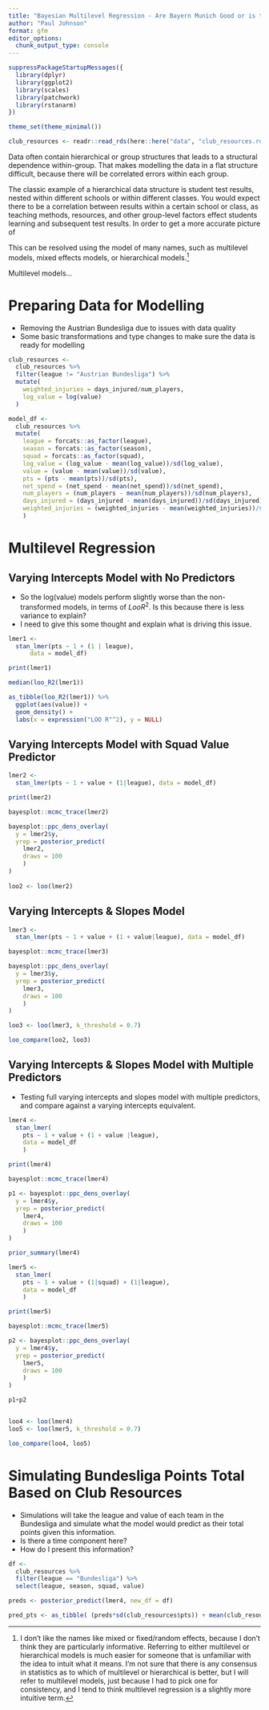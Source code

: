 ```yaml
---
title: "Bayesian Multilevel Regression - Are Bayern Munich Good or is the Bundesliga Bad?"
author: "Paul Johnson"
format: gfm
editor_options: 
  chunk_output_type: console
---
```


```r
suppressPackageStartupMessages({
  library(dplyr)
  library(ggplot2)
  library(scales)
  library(patchwork)
  library(rstanarm)
})

theme_set(theme_minimal())

club_resources <- readr::read_rds(here::here("data", "club_resources.rds"))

```

Data often contain hierarchical or group structures that leads to a structural dependence within-group. That makes modelling the data in a flat structure difficult, because there will be correlated errors within each group.

The classic example of a hierarchical data structure is student test results, nested within different schools or within different classes. You would expect there to be a correlation between results within a certain school or class, as teaching methods, resources, and other group-level factors effect students learning and subsequent test results. In order to get a more accurate picture of 
 
This can be resolved using the model of many names, such as multilevel models, mixed effects models, or hierarchical models.[^1] 

[^1]: I don't like the names like mixed or fixed/random effects, because I don't think they are particularly informative. Referring to either multilevel or hierarchical models is much easier for someone that is unfamiliar with the idea to intuit what it means. I'm not sure that there is any consensus in statistics as to which of multilevel or hierarchical is better, but I will refer to multilevel models, just because I had to pick one for consistency, and I tend to think multilevel regression is a slightly more intuitive term.

Multilevel models...


# Preparing Data for Modelling

-   Removing the Austrian Bundesliga due to issues with data quality
-   Some basic transformations and type changes to make sure the data is ready for modelling

```r

club_resources <-
  club_resources %>%
  filter(league != "Austrian Bundesliga") %>%
  mutate(
    weighted_injuries = days_injured/num_players,
    log_value = log(value)
  )

model_df <- 
  club_resources %>%
  mutate(
    league = forcats::as_factor(league),
    season = forcats::as_factor(season),
    squad = forcats::as_factor(squad),
    log_value = (log_value - mean(log_value))/sd(log_value),
    value = (value - mean(value))/sd(value),
    pts = (pts - mean(pts))/sd(pts),
    net_spend = (net_spend - mean(net_spend))/sd(net_spend),
    num_players = (num_players - mean(num_players))/sd(num_players),
    days_injured = (days_injured - mean(days_injured))/sd(days_injured),
    weighted_injuries = (weighted_injuries - mean(weighted_injuries))/sd(weighted_injuries)
    )

```

# Multilevel Regression

## Varying Intercepts Model with No Predictors

-   So the log(value) models perform slightly worse than the non-transformed models, in terms of $Loo R^2$. Is this because there is less variance to explain?
-   I need to give this some thought and explain what is driving this issue.

```r

lmer1 <-
  stan_lmer(pts ~ 1 + (1 | league),
      data = model_df)  

print(lmer1)

median(loo_R2(lmer1))

as_tibble(loo_R2(lmer1)) %>%
  ggplot(aes(value)) +
  geom_density() +
  labs(x = expression("LOO R"^2), y = NULL)

```

## Varying Intercepts Model with Squad Value Predictor

```r

lmer2 <- 
  stan_lmer(pts ~ 1 + value + (1|league), data = model_df)

print(lmer2)

bayesplot::mcmc_trace(lmer2)

bayesplot::ppc_dens_overlay(
  y = lmer2$y,
  yrep = posterior_predict(
    lmer2,
    draws = 100
    )
)
 
loo2 <- loo(lmer2)
```

## Varying Intercepts & Slopes Model

```r

lmer3 <- 
  stan_lmer(pts ~ 1 + value + (1 + value|league), data = model_df)

bayesplot::mcmc_trace(lmer3)

bayesplot::ppc_dens_overlay(
  y = lmer3$y,
  yrep = posterior_predict(
    lmer3,
    draws = 100
    )
)

loo3 <- loo(lmer3, k_threshold = 0.7)

loo_compare(loo2, loo3)
```

## Varying Intercepts & Slopes Model with Multiple Predictors

-   Testing full varying intercepts and slopes model with multiple predictors, and compare against a varying intercepts equivalent.

```r

lmer4 <- 
  stan_lmer(
    pts ~ 1 + value + (1 + value |league),
    data = model_df
    )

print(lmer4)

bayesplot::mcmc_trace(lmer4)

p1 <- bayesplot::ppc_dens_overlay(
  y = lmer4$y,
  yrep = posterior_predict(
    lmer4,
    draws = 100
    )
)

prior_summary(lmer4)

```


```r

lmer5 <- 
  stan_lmer(
    pts ~ 1 + value + (1|squad) + (1|league),
    data = model_df
    )

print(lmer5)

bayesplot::mcmc_trace(lmer5)

p2 <- bayesplot::ppc_dens_overlay(
  y = lmer4$y,
  yrep = posterior_predict(
    lmer5,
    draws = 100
    )
)

p1+p2


loo4 <- loo(lmer4)
loo5 <- loo(lmer5, k_threshold = 0.7)

loo_compare(loo4, loo5)

```

# Simulating Bundesliga Points Total Based on Club Resources

-   Simulations will take the league and value of each team in the Bundesliga and simulate what the model would predict as their total points given this information.
-   Is there a time component here?
-   How do I present this information?

```r

df <- 
  club_resources %>%
  filter(league == "Bundesliga") %>%
  select(league, season, squad, value)

preds <- posterior_predict(lmer4, new_df = df)

pred_pts <- as_tibble( (preds*sd(club_resources$pts)) + mean(club_resources$pts) )

```
